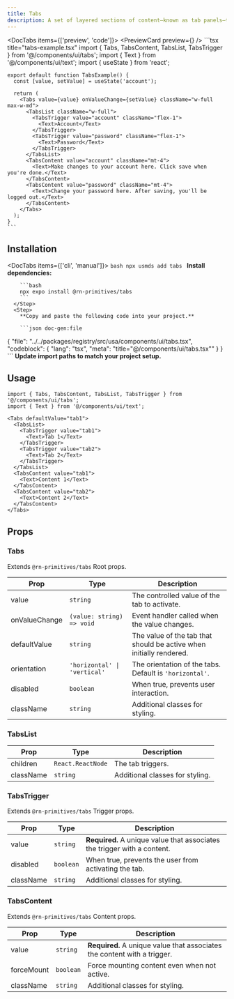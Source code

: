 ```yaml
---
title: Tabs
description: A set of layered sections of content—known as tab panels—that are displayed one at a time.
---
```



<DocTabs items={['preview', 'code']}>
  <Tab value="preview">
    <PreviewCard preview={<TabsPreview />} />
  </Tab>
  <Tab value="code">
    ```tsx title="tabs-example.tsx"
    import { Tabs, TabsContent, TabsList, TabsTrigger } from '@/components/ui/tabs';
    import { Text } from '@/components/ui/text';
    import { useState } from 'react';

    export default function TabsExample() {
      const [value, setValue] = useState('account');

      return (
        <Tabs value={value} onValueChange={setValue} className="w-full max-w-md">
          <TabsList className="w-full">
            <TabsTrigger value="account" className="flex-1">
              <Text>Account</Text>
            </TabsTrigger>
            <TabsTrigger value="password" className="flex-1">
              <Text>Password</Text>
            </TabsTrigger>
          </TabsList>
          <TabsContent value="account" className="mt-4">
            <Text>Make changes to your account here. Click save when you're done.</Text>
          </TabsContent>
          <TabsContent value="password" className="mt-4">
            <Text>Change your password here. After saving, you'll be logged out.</Text>
          </TabsContent>
        </Tabs>
      );
    }
    ```
  </Tab>
</DocTabs>

## Installation

<DocTabs items={['cli', 'manual']}>
  <Tab value="cli">
    <Steps>
      <Step>
        ```bash
        npx usmds add tabs
        ```
      </Step>
    </Steps>
  </Tab>
  <Tab value="manual">
    <Steps>
      <Step>
        **Install dependencies:**

        ```bash
        npx expo install @rn-primitives/tabs
        ```
      </Step>
      <Step>
        **Copy and paste the following code into your project.**

        ```json doc-gen:file
{
  "file": "../../packages/registry/src/usa/components/ui/tabs.tsx",
  "codeblock": {
    "lang": "tsx",
    "meta": "title=\"@/components/ui/tabs.tsx\""
  }
}
        ```
      </Step>
      <Step>
        **Update import paths to match your project setup.**
      </Step>
    </Steps>
  </Tab>
</DocTabs>

## Usage

```tsx
import { Tabs, TabsContent, TabsList, TabsTrigger } from '@/components/ui/tabs';
import { Text } from '@/components/ui/text';

<Tabs defaultValue="tab1">
  <TabsList>
    <TabsTrigger value="tab1">
      <Text>Tab 1</Text>
    </TabsTrigger>
    <TabsTrigger value="tab2">
      <Text>Tab 2</Text>
    </TabsTrigger>
  </TabsList>
  <TabsContent value="tab1">
    <Text>Content 1</Text>
  </TabsContent>
  <TabsContent value="tab2">
    <Text>Content 2</Text>
  </TabsContent>
</Tabs>
```

## Props

### Tabs

Extends `@rn-primitives/tabs` Root props.

| Prop | Type | Description |
|------|------|-------------|
| value | `string` | The controlled value of the tab to activate. |
| onValueChange | `(value: string) => void` | Event handler called when the value changes. |
| defaultValue | `string` | The value of the tab that should be active when initially rendered. |
| orientation | `'horizontal' \| 'vertical'` | The orientation of the tabs. Default is `'horizontal'`. |
| disabled | `boolean` | When true, prevents user interaction. |
| className | `string` | Additional classes for styling. |

### TabsList

| Prop | Type | Description |
|------|------|-------------|
| children | `React.ReactNode` | The tab triggers. |
| className | `string` | Additional classes for styling. |

### TabsTrigger

Extends `@rn-primitives/tabs` Trigger props.

| Prop | Type | Description |
|------|------|-------------|
| value | `string` | **Required.** A unique value that associates the trigger with a content. |
| disabled | `boolean` | When true, prevents the user from activating the tab. |
| className | `string` | Additional classes for styling. |

### TabsContent

Extends `@rn-primitives/tabs` Content props.

| Prop | Type | Description |
|------|------|-------------|
| value | `string` | **Required.** A unique value that associates the content with a trigger. |
| forceMount | `boolean` | Force mounting content even when not active. |
| className | `string` | Additional classes for styling. |

